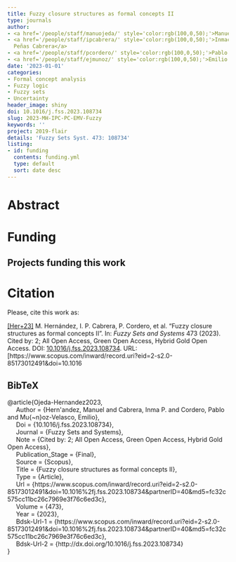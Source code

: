 ```yaml
---
title: Fuzzy closure structures as formal concepts II
type: journals
author:
- <a href='/people/staff/manuojeda/' style='color:rgb(100,0,50);'>Manuel Ojeda Hernández</a>
- <a href='/people/staff/ipcabrera/' style='color:rgb(100,0,50);'>Inmaculada de las
  Peñas Cabrera</a>
- <a href='/people/staff/pcordero/' style='color:rgb(100,0,50);'>Pablo Cordero Ortega</a>
- <a href='/people/staff/ejmunoz/' style='color:rgb(100,0,50);'>Emilio Muñoz Velasco</a>
date: '2023-01-01'
categories:
- Formal concept analysis
- Fuzzy logic
- Fuzzy sets
- Uncertainty
header_image: shiny
doi: 10.1016/j.fss.2023.108734
slug: 2023-MH-IPC-PC-EMV-Fuzzy
keywords: ''
project: 2019-flair
details: 'Fuzzy Sets Syst. 473: 108734'
listing:
- id: funding
  contents: funding.yml
  type: default
  sort: date desc
---
```





# Abstract




# Funding
::: {.callout-note appearance='minimal' collapse=false}
## Projects funding this work

:::{#funding}
:::
:::




# Citation
Please, cite this work as:


<a name=bib-Ojeda-Hernandez2023></a>[[Her+23]](#cite-Ojeda-Hernandez2023) M. Hernández, I. P. Cabrera, P. Cordero, et al. “Fuzzy closure structures as formal concepts II”. In: _Fuzzy Sets and Systems_ 473 (2023). Cited by: 2; All Open Access, Green Open Access, Hybrid Gold Open Access. DOI: [10.1016/j.fss.2023.108734](https://doi.org/10.1016%2Fj.fss.2023.108734). URL: [https://www.scopus.com/inward/record.uri?eid=2-s2.0-85173012491&doi=10.1016

::: {.callout-note appearance="minimal" collapse=true}

## BibTeX

@article{Ojeda-Hernandez2023,<br>&nbsp;&nbsp;&nbsp;&nbsp;	Author = {Hern\'andez, Manuel and Cabrera, Inma P. and Cordero, Pablo and Mu{\~n}oz-Velasco, Emilio},<br>&nbsp;&nbsp;&nbsp;&nbsp;	Doi = {10.1016/j.fss.2023.108734},<br>&nbsp;&nbsp;&nbsp;&nbsp;	Journal = {Fuzzy Sets and Systems},<br>&nbsp;&nbsp;&nbsp;&nbsp;	Note = {Cited by: 2; All Open Access, Green Open Access, Hybrid Gold Open Access},<br>&nbsp;&nbsp;&nbsp;&nbsp;	Publication_Stage = {Final},<br>&nbsp;&nbsp;&nbsp;&nbsp;	Source = {Scopus},<br>&nbsp;&nbsp;&nbsp;&nbsp;	Title = {Fuzzy closure structures as formal concepts II},<br>&nbsp;&nbsp;&nbsp;&nbsp;	Type = {Article},<br>&nbsp;&nbsp;&nbsp;&nbsp;	Url = {https://www.scopus.com/inward/record.uri?eid=2-s2.0-85173012491&doi=10.1016%2fj.fss.2023.108734&partnerID=40&md5=fc32c575cc11bc26c7969e3f76c6ed3c},<br>&nbsp;&nbsp;&nbsp;&nbsp;	Volume = {473},<br>&nbsp;&nbsp;&nbsp;&nbsp;	Year = {2023},<br>&nbsp;&nbsp;&nbsp;&nbsp;	Bdsk-Url-1 = {https://www.scopus.com/inward/record.uri?eid=2-s2.0-85173012491&doi=10.1016%2fj.fss.2023.108734&partnerID=40&md5=fc32c575cc11bc26c7969e3f76c6ed3c},<br>&nbsp;&nbsp;&nbsp;&nbsp;	Bdsk-Url-2 = {http://dx.doi.org/10.1016/j.fss.2023.108734}<br>}

:::

